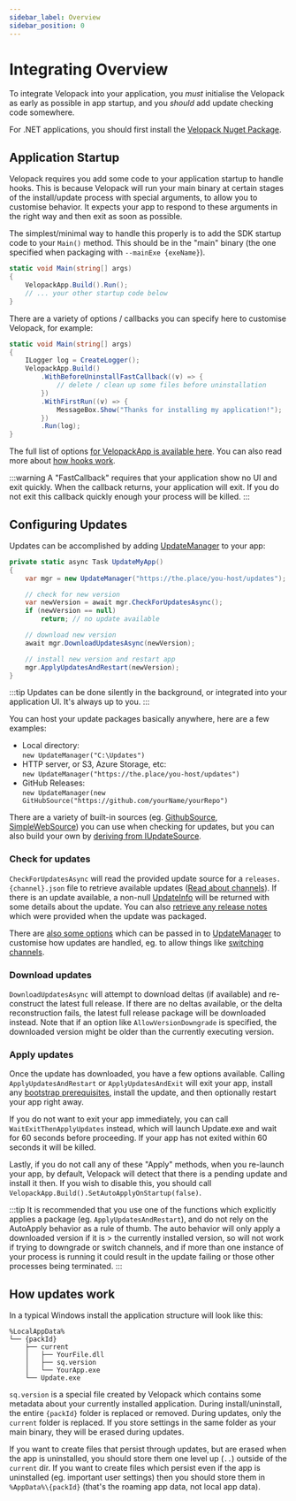 ```yaml
---
sidebar_label: Overview
sidebar_position: 0
---
```


# Integrating Overview
<AppliesTo all />

To integrate Velopack into your application, you *must* initialise the Velopack as early as possible in app startup, and you *should* add update checking code somewhere.

For .NET applications, you should first install the [Velopack Nuget Package](https://nuget.org/packages/velopack).

## Application Startup
Velopack requires you add some code to your application startup to handle hooks. This is because Velopack will run your main binary at certain stages of the install/update process with special arguments, to allow you to customise behavior. It expects your app to respond to these arguments in the right way and then exit as soon as possible. 

The simplest/minimal way to handle this properly is to add the SDK startup code to your `Main()` method. This should be in the "main" binary (the one specified when packaging with `--mainExe {exeName}`).

```cs
static void Main(string[] args)
{
    VelopackApp.Build().Run();
    // ... your other startup code below
}
```

There are a variety of options / callbacks you can specify here to customise Velopack, for example:

```cs
static void Main(string[] args)
{
    ILogger log = CreateLogger();
    VelopackApp.Build()
        .WithBeforeUninstallFastCallback((v) => {
            // delete / clean up some files before uninstallation
        })
        .WithFirstRun((v) => {
            MessageBox.Show("Thanks for installing my application!");
        })
        .Run(log);
}
```

The full list of options [for VelopackApp is available here](../reference/cs//Velopack/VelopackApp.md). You can also read more about [how hooks work](./hooks.mdx).

:::warning
A "FastCallback" requires that your application show no UI and exit quickly. When the callback returns, your application will exit. If you do not exit this callback quickly enough your process will be killed.
:::

## Configuring Updates
Updates can be accomplished by adding [UpdateManager](../reference/cs/Velopack/UpdateManager.md) to your app:

```cs
private static async Task UpdateMyApp()
{
    var mgr = new UpdateManager("https://the.place/you-host/updates");

    // check for new version
    var newVersion = await mgr.CheckForUpdatesAsync();
    if (newVersion == null)
        return; // no update available

    // download new version
    await mgr.DownloadUpdatesAsync(newVersion);

    // install new version and restart app
    mgr.ApplyUpdatesAndRestart(newVersion);
}
```

:::tip
Updates can be done silently in the background, or integrated into your application UI. It's always up to you.
:::

You can host your update packages basically anywhere, here are a few examples:
- Local directory:<br/>`new UpdateManager("C:\Updates")`
- HTTP server, or S3, Azure Storage, etc:<br/>`new UpdateManager("https://the.place/you-host/updates")`
- GitHub Releases:<br/>`new UpdateManager(new GitHubSource("https://github.com/yourName/yourRepo")`

There are a variety of built-in sources (eg. [GithubSource](../reference/cs/Velopack.Sources/GithubSource.md), [SimpleWebSource](../reference/cs/Velopack.Sources/SimpleWebSource.md)) you can use when checking for updates, but you can also build your own by [deriving from IUpdateSource](../reference/cs/Velopack.Sources/IUpdateSource.md).

### Check for updates
`CheckForUpdatesAsync` will read the provided update source for a `releases.{channel}.json` file to retrieve available updates ([Read about channels](../packaging/channels.mdx)). If there is an update available, a non-null [UpdateInfo](../reference/cs/Velopack/UpdateInfo.md) will be returned with some details about the update. You can also [retrieve any release notes](release-notes.mdx) which were provided when the update was packaged.

There are [also some options](../reference/cs/Velopack/UpdateOptions.md) which can be passed in to [UpdateManager](../reference/cs/Velopack/UpdateManager.md) to customise how updates are handled, eg. to allow things like [switching channels](switching-channels.mdx).

### Download updates
`DownloadUpdatesAsync` will attempt to download deltas (if available) and re-construct the latest full release. If there are no deltas available, or the delta reconstruction fails, the latest full release package will be downloaded instead. Note that if an option like `AllowVersionDowngrade` is specified, the downloaded version might be older than the currently executing version.

### Apply updates
Once the update has downloaded, you have a few options available. Calling `ApplyUpdatesAndRestart` or `ApplyUpdatesAndExit` will exit your app, install any [bootstrap prerequisites](../packaging/bootstrapping.mdx), install the update, and then optionally restart your app right away.

If you do not want to exit your app immediately, you can call `WaitExitThenApplyUpdates` instead, which will launch Update.exe and wait for 60 seconds before proceeding. If your app has not exited within 60 seconds it will be killed.

Lastly, if you do not call any of these "Apply" methods, when you re-launch your app, by default, Velopack will detect that there is a pending update and install it then. If you wish to disable this, you should call `VelopackApp.Build().SetAutoApplyOnStartup(false)`.

:::tip
It is recommended that you use one of the functions which explicitly applies a package (eg. `ApplyUpdatesAndRestart`), and do not rely on the AutoApply behavior as a rule of thumb. The auto behavior will only apply a downloaded version if it is > the currently installed version, so will not work if trying to downgrade or switch channels, and if more than one instance of your process is running it could result in the update failing or those other processes being terminated.
:::

## How updates work
In a typical Windows install the application structure will look like this:
```
%LocalAppData%
└── {packId}
    ├── current
    │   ├── YourFile.dll
    │   ├── sq.version
    │   └── YourApp.exe
    └── Update.exe
```

`sq.version` is a special file created by Velopack which contains some metadata about your currently installed application. During install/uninstall, the entire `{packId}` folder is replaced or removed. During updates, only the `current` folder is replaced. If you store settings in the same folder as your main binary, they will be erased during updates. 

If you want to create files that persist through updates, but are erased when the app is uninstalled, you should store them one level up (`..`) outside of the `current` dir. If you want to create files which persist even if the app is uninstalled (eg. important user settings) then you should store them in `%AppData%\{packId}` (that's the roaming app data, not local app data).